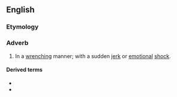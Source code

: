 ==English==

===Etymology===
{{suffix|en|wrenching|ly}}

===Adverb===
{{en-adv}}

# In a [[wrenching]] manner; with a sudden [[jerk]] or [[emotional]] [[shock]].

====Derived terms====
* {{l|en|gutwrenchingly}}
* {{l|en|heartwrenchingly}}
